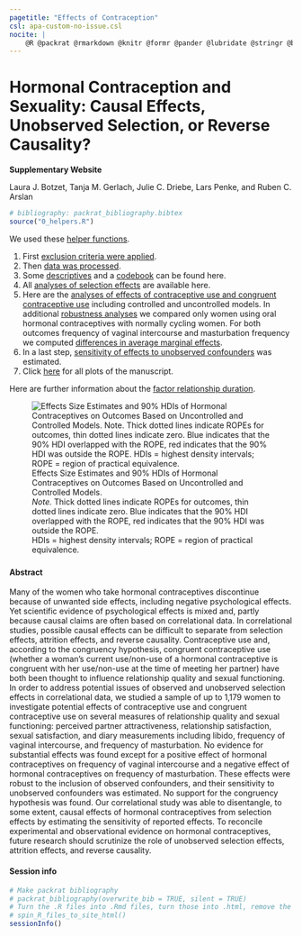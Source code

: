 ```yaml
---
pagetitle: "Effects of Contraception"
csl: apa-custom-no-issue.csl
nocite: |
    @R @packrat @rmarkdown @knitr @formr @pander @lubridate @stringr @broom @effects @ggplot2 @tidyr @svglite @dplyr @reshape2 @lmerTest @devtools @formatR @lazyeval @scales @car @xlsx @lme4
---
```


# Hormonal Contraception and Sexuality: Causal Effects, Unobserved Selection, or Reverse Causality? {.tabset .tabset-sticky}
__Supplementary Website__

Laura J. Botzet, Tanja M. Gerlach, Julie C. Driebe, Lars Penke, and Ruben C. Arslan 


```r
# bibliography: packrat_bibliography.bibtex
source("0_helpers.R")
```

<div class="row">

<div class="col-md-5">
We used these [helper functions](0_helpers.R).

1. First [exclusion criteria were applied](1_exclusion.html).
2. Then [data was processed](2_datawrangling.html).
3. Some [descriptives](3_descriptives.html) and a [codebook](4_codebook.html) can be found here.
4. All [analyses of selection effects](5_analyses_selection.html) are available here.
5. Here are the [analyses of effects of contraceptive use and congruent contraceptive use](6_analyses_effects.html) including controlled and uncontrolled models. In additional [robustness analyses](14_analyses_robust.html) we compared only women using oral hormonal contraceptives with normally cycling women. For both outcomes frequency of vaginal intercourse and masturbation frequency we computed [differences in average marginal effects](18_marginal_effects.html).
6. In a last step, [sensitivity of effects to unobserved confounders](7_analyses_sensitivity.html) was estimated.
7. Click [here](8_plots.html) for all plots of the manuscript.

Here are further information about the [factor relationship duration](99_relationship_duration.html).

</div>

<div class="col-md-6">
![Effects Size Estimates and 90% HDIs of Hormonal Contraceptives on Outcomes Based on Uncontrolled and Controlled Models.<br><i>Note.</i> Thick dotted lines indicate ROPEs for outcomes, thin dotted lines indicate zero. Blue indicates that the 90% HDI overlapped with the ROPE, red indicates that the 90% HDI was outside the ROPE.<br>HDIs = highest density intervals; ROPE = region of practical equivalence.](output.gif)
</div>

</div>
<div class="clearfix"></div>

### {.tabset}
#### Abstract
Many of the women who take hormonal contraceptives discontinue because of unwanted side effects, including negative psychological effects. Yet scientific evidence of psychological effects is mixed and, partly because causal claims are often based on correlational data. In correlational studies, possible causal effects can be difficult to separate from selection effects, attrition effects, and reverse causality. Contraceptive use and, according to the congruency hypothesis, congruent contraceptive use (whether a woman’s current use/non-use of a hormonal contraceptive is congruent with her use/non-use at the time of meeting her partner) have both been thought to influence relationship quality and sexual functioning. In order to address potential issues of observed and unobserved selection effects in correlational data, we studied a sample of up to 1,179 women to investigate potential effects of contraceptive use and congruent contraceptive use on several measures of relationship quality and sexual functioning: perceived partner attractiveness, relationship satisfaction, sexual satisfaction, and diary measurements including libido, frequency of vaginal intercourse, and frequency of masturbation. No evidence for substantial effects was found except for a positive effect of hormonal contraceptives on frequency of vaginal intercourse and a negative effect of hormonal contraceptives on frequency of masturbation. These effects were robust to the inclusion of observed confounders, and their sensitivity to unobserved confounders was estimated. No support for the congruency hypothesis was found. Our correlational study was able to disentangle, to some extent, causal effects of hormonal contraceptives from selection effects by estimating the sensitivity of reported effects. To reconcile experimental and observational evidence on hormonal contraceptives, future research should scrutinize the role of unobserved selection effects, attrition effects, and reverse causality.

#### Session info
```r
# Make packrat bibliography
# packrat_bibliography(overwrite_bib = TRUE, silent = TRUE)
# Turn the .R files into .Rmd files, turn those into .html, remove the .Rmd files
# spin_R_files_to_site_html()
sessionInfo()
```

